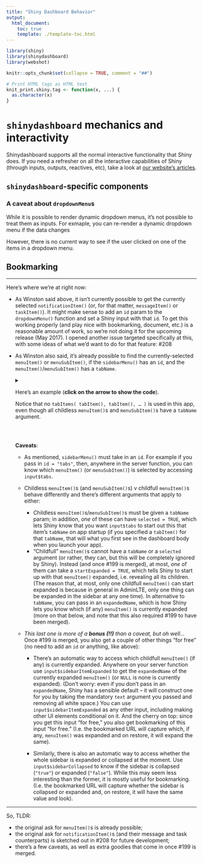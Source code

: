 ```yaml
---
title: "Shiny Dashboard Behavior"
output:
  html_document:
    toc: true
    template: ./template-toc.html
---
```


```r
library(shiny)
library(shinydashboard)
library(webshot)

knitr::opts_chunk$set(collapse = TRUE, comment = "##")

# Print HTML tags as HTML text
knit_print.shiny.tag <- function(x, ...) {
  as.character(x)
}
```


# `shinydashboard` mechanics and interactivity

Shinydashboard supports all the normal interactive functionality that Shiny does. If you need a refresher on all the interactive capabilities of Shiny (through inputs, outputs, reactives, etc), take a look at [our website's articles](https://shiny.rstudio.com/articles/).

## `shinydashboard`-specific components

### A caveat about `dropdownMenu`s

While it is possible to render dynamic dropdown menus, it's not possible to treat them as inputs. For exmaple, you can re-render a dynamic dropdown menu if the data changes

However, there is no current way to see if the user clicked on one of the items in a dropdown menu.

## Bookmarking


----------------

Here's where we're at right now:

- As Winston said above, it isn't currently possible to get the currently selected `notificationItem()` (or, for that matter, `messageItem()` or `taskItem()`). It might make sense to add an `id` param to the `dropdownMenu()` function and set a Shiny input with that `id`. To get this working properly (and play nice with bookmarking, document, etc.) is a reasonable amount of work, so we're not doing it for the upcoming release (May 2017). I opened another issue targeted specifically at this, with some ideas of what we'd want to do for that feature: #208 

- As Winston also said, it's already possible to find the currently-selected `menuItem()` or `menuSubItem()`, if the `sidebarMenu()` has an `id`, and the `menuItem()`/`menuSubItem()` has a `tabName`. 
  
  <details>
  <summary>Here's an example (<strong>click on the arrow to show the code</strong>).<p>Notice that no <code>tabItems( tabItem(), tabItem(), ... )</code> is used in this app, even though all childless <code>menuItem()</code>s and <code>menuSubItem()</code>s have a <code>tabName</code> argument.</p></summary>
  
  ```r
  library(shiny)
  library(shinydashboard)

  ui <- dashboardPage(
    dashboardHeader(), 
    dashboardSidebar(
      sidebarMenu(
        # Setting id makes input$tabs give the tabName of currently-selected tab
        id = "tabs",
        
        menuItem("Dashboard", tabName = "dashboard", icon = icon("dashboard")),
        menuItem("Widgets", icon = icon("th"), tabName = "widgets", badgeLabel = "new"),
        menuItem("Charts", icon = icon("bar-chart-o"),
          menuSubItem("Sub-item 1", tabName = "subitem1"),
          menuSubItem("Sub-item 2", tabName = "subitem2")
        )
      )
    ),
    dashboardBody(
      textOutput("res")
    )
  )

  server <- function(input, output, session) {
    output$res <- renderText({
      paste("You've selected:", input$tabs)
    })
  }

  shinyApp(ui, server)
  ```
  
  </details>
  <br>

  **Caveats**:
  - As mentioned, `sidebarMenu()` must take in an `id`. For example if you pass in `id = "tabs"`, then, anywhere in the server function, you can know which `menuItem()` (or `menuSubItem()`) is selected by accessing `input$tabs`.

  - Childless `menuItem()`s (and `menuSubItem()`s) v childfull `menuItem()`s behave differently and there's different arguments that apply to either:
     - Childless `menuItem()`s/`menuSubItem()`s must be given a `tabName` param; in addition, *one* of these can have `selected = TRUE`, which lets Shiny know that you want `input$tabs` to start out this that item's `tabName` on app startup (if you specified a `tabItem()` for that `tabName`, that will what you first see in the dashboard body when you launch your app).
     - "Childfull" `menuItem()`s cannot have a `tabName` or a `selected` argument (or rather, they can, but this will be completely ignored by Shiny). Instead (and once #199 is merged), at most, *one* of them can take a `startExpanded = TRUE`, which tells Shiny to start up with that `menuItem()` expanded, i.e. revealing all its children. (The reason that, at most, only one childfull `menuItem()` can start expanded is because in general in AdminLTE, only one thing can be expanded in the sidebar at any one time). In alternative to `tabName`, you can pass in an `expandedName`, which is how Shiny lets you know which (if any) `menuItem()` is currently expanded (more on that below, and note that this also required #199 to have been merged).

  - _This last one is more of a **bonus (!!)** than a caveat, but oh well..._
     Once #199 is merged, you also get a couple of other things "for free" (no need to add an `id` or anything, like above):
       - There's an automatic way to access which childfull `menuItem()` (if any) is currently expanded. Anywhere on your server function use `input$sidebarItemExpanded` to get the `expandedName` of the currently expanded `menuItem()` (or `NULL` is none is currently expanded). (Don't worry: even if you don't pass in an `expandedName`, Shiny has a sensible default -- it will construct one for you by taking the mandatory `text` argument you passed and removing all white space.) You can use `input$sidebarItemExpanded` as any other input, including making other UI elements conditional on it. And the cherry on top: since you get this input "for free," you also get bookmarking of this input "for free." (I.e. the bookmarked URL will capture which, if any, `menuItem()` was expanded and on restore, it will expand the same).

       - Similarly, there is also an automatic way to access whether the whole sidebar is expanded or collapsed at the moment. Use `input$sidebarCollapsed` to know if the sidebar is collapsed (`"true"`) or expanded (`"false"`). While this may seem less interesting than the former, it is mostly useful for bookmarking. (I.e. the bookmarked URL will capture whether the sidebar is collapsed or expanded and, on restore, it will have the same value and look).

--------

So, TLDR:

- the original ask for `menuItem()`s is already possible;
- the original ask for `notificationItem()`s (and their message and task counterparts) is sketched out in #208 for future development;
- there's a few caveats, as well as extra goodies that come in once #199 is merged.
